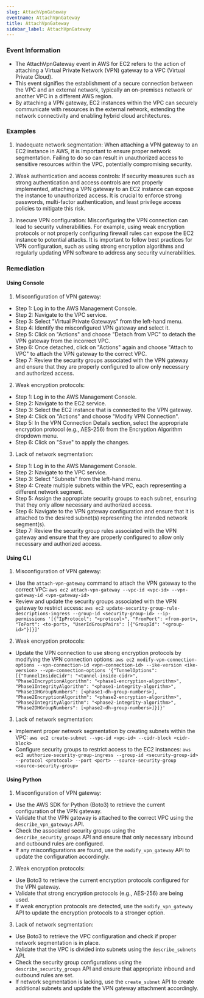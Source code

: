 ```yaml
--- 
slug: AttachVpnGateway
eventname: AttachVpnGateway
title: AttachVpnGateway
sidebar_label: AttachVpnGateway
---
```

                       
### Event Information

- The AttachVpnGateway event in AWS for EC2 refers to the action of attaching a Virtual Private Network (VPN) gateway to a VPC (Virtual Private Cloud).
- This event signifies the establishment of a secure connection between the VPC and an external network, typically an on-premises network or another VPC in a different AWS region.
- By attaching a VPN gateway, EC2 instances within the VPC can securely communicate with resources in the external network, extending the network connectivity and enabling hybrid cloud architectures.


### Examples

1. Inadequate network segmentation: When attaching a VPN gateway to an EC2 instance in AWS, it is important to ensure proper network segmentation. Failing to do so can result in unauthorized access to sensitive resources within the VPC, potentially compromising security.

2. Weak authentication and access controls: If security measures such as strong authentication and access controls are not properly implemented, attaching a VPN gateway to an EC2 instance can expose the instance to unauthorized access. It is crucial to enforce strong passwords, multi-factor authentication, and least privilege access policies to mitigate this risk.

3. Insecure VPN configuration: Misconfiguring the VPN connection can lead to security vulnerabilities. For example, using weak encryption protocols or not properly configuring firewall rules can expose the EC2 instance to potential attacks. It is important to follow best practices for VPN configuration, such as using strong encryption algorithms and regularly updating VPN software to address any security vulnerabilities.

### Remediation

#### Using Console

1. Misconfiguration of VPN gateway:
- Step 1: Log in to the AWS Management Console.
- Step 2: Navigate to the VPC service.
- Step 3: Select "Virtual Private Gateways" from the left-hand menu.
- Step 4: Identify the misconfigured VPN gateway and select it.
- Step 5: Click on "Actions" and choose "Detach from VPC" to detach the VPN gateway from the incorrect VPC.
- Step 6: Once detached, click on "Actions" again and choose "Attach to VPC" to attach the VPN gateway to the correct VPC.
- Step 7: Review the security groups associated with the VPN gateway and ensure that they are properly configured to allow only necessary and authorized access.

2. Weak encryption protocols:
- Step 1: Log in to the AWS Management Console.
- Step 2: Navigate to the EC2 service.
- Step 3: Select the EC2 instance that is connected to the VPN gateway.
- Step 4: Click on "Actions" and choose "Modify VPN Connection".
- Step 5: In the VPN Connection Details section, select the appropriate encryption protocol (e.g., AES-256) from the Encryption Algorithm dropdown menu.
- Step 6: Click on "Save" to apply the changes.

3. Lack of network segmentation:
- Step 1: Log in to the AWS Management Console.
- Step 2: Navigate to the VPC service.
- Step 3: Select "Subnets" from the left-hand menu.
- Step 4: Create multiple subnets within the VPC, each representing a different network segment.
- Step 5: Assign the appropriate security groups to each subnet, ensuring that they only allow necessary and authorized access.
- Step 6: Navigate to the VPN gateway configuration and ensure that it is attached to the desired subnet(s) representing the intended network segment(s).
- Step 7: Review the security group rules associated with the VPN gateway and ensure that they are properly configured to allow only necessary and authorized access.

#### Using CLI

1. Misconfiguration of VPN gateway:
- Use the `attach-vpn-gateway` command to attach the VPN gateway to the correct VPC: `aws ec2 attach-vpn-gateway --vpc-id <vpc-id> --vpn-gateway-id <vpn-gateway-id>`
- Review and update the security groups associated with the VPN gateway to restrict access: `aws ec2 update-security-group-rule-descriptions-ingress --group-id <security-group-id> --ip-permissions '[{"IpProtocol": "<protocol>", "FromPort": <from-port>, "ToPort": <to-port>, "UserIdGroupPairs": [{"GroupId": "<group-id>"}]}]'`

2. Weak encryption protocols:
- Update the VPN connection to use strong encryption protocols by modifying the VPN connection options: `aws ec2 modify-vpn-connection-options --vpn-connection-id <vpn-connection-id> --ike-version <ike-version> --vpn-connection-options '{"TunnelOptions": [{"TunnelInsideCidr": "<tunnel-inside-cidr>", "Phase1EncryptionAlgorithm": "<phase1-encryption-algorithm>", "Phase1IntegrityAlgorithm": "<phase1-integrity-algorithm>", "Phase1DHGroupNumbers": [<phase1-dh-group-numbers>], "Phase2EncryptionAlgorithm": "<phase2-encryption-algorithm>", "Phase2IntegrityAlgorithm": "<phase2-integrity-algorithm>", "Phase2DHGroupNumbers": [<phase2-dh-group-numbers>]}]}'`

3. Lack of network segmentation:
- Implement proper network segmentation by creating subnets within the VPC: `aws ec2 create-subnet --vpc-id <vpc-id> --cidr-block <cidr-block>`
- Configure security groups to restrict access to the EC2 instances: `aws ec2 authorize-security-group-ingress --group-id <security-group-id> --protocol <protocol> --port <port> --source-security-group <source-security-group>`

#### Using Python

1. Misconfiguration of VPN gateway:
- Use the AWS SDK for Python (Boto3) to retrieve the current configuration of the VPN gateway.
- Validate that the VPN gateway is attached to the correct VPC using the `describe_vpn_gateways` API.
- Check the associated security groups using the `describe_security_groups` API and ensure that only necessary inbound and outbound rules are configured.
- If any misconfigurations are found, use the `modify_vpn_gateway` API to update the configuration accordingly.

2. Weak encryption protocols:
- Use Boto3 to retrieve the current encryption protocols configured for the VPN gateway.
- Validate that strong encryption protocols (e.g., AES-256) are being used.
- If weak encryption protocols are detected, use the `modify_vpn_gateway` API to update the encryption protocols to a stronger option.

3. Lack of network segmentation:
- Use Boto3 to retrieve the VPC configuration and check if proper network segmentation is in place.
- Validate that the VPC is divided into subnets using the `describe_subnets` API.
- Check the security group configurations using the `describe_security_groups` API and ensure that appropriate inbound and outbound rules are set.
- If network segmentation is lacking, use the `create_subnet` API to create additional subnets and update the VPN gateway attachment accordingly.


 